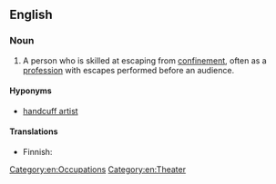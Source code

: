 ==English==

===Noun===
{{en-noun|sg=[[escape]] [[artist]]}}

# A person who is skilled at escaping from [[confinement]], often as a [[profession]] with escapes performed before an audience.

====Hyponyms====
* [[handcuff artist]]

====Translations====
{{trans-top|person skilled in escaping from confinement}}
* Finnish: {{t|fi|kahlekuningas}}
{{trans-mid}}
{{trans-bottom}}

[[Category:en:Occupations]]
[[Category:en:Theater]]